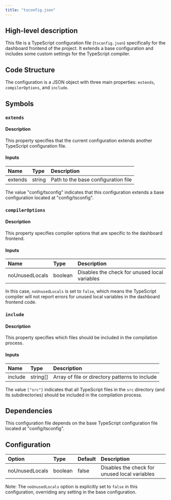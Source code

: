 ```yaml
---
title: "tsconfig.json"
---
```


## High-level description
This file is a TypeScript configuration file (`tsconfig.json`) specifically for the dashboard frontend of the project. It extends a base configuration and includes some custom settings for the TypeScript compiler.

## Code Structure
The configuration is a JSON object with three main properties: `extends`, `compilerOptions`, and `include`.

## Symbols

### `extends`
#### Description
This property specifies that the current configuration extends another TypeScript configuration file.

#### Inputs
| Name | Type | Description |
|:-----|:-----|:------------|
| extends | string | Path to the base configuration file |

The value "config/tsconfig" indicates that this configuration extends a base configuration located at "config/tsconfig".

### `compilerOptions`
#### Description
This property specifies compiler options that are specific to the dashboard frontend.

#### Inputs
| Name | Type | Description |
|:-----|:-----|:------------|
| noUnusedLocals | boolean | Disables the check for unused local variables |

In this case, `noUnusedLocals` is set to `false`, which means the TypeScript compiler will not report errors for unused local variables in the dashboard frontend code.

### `include`
#### Description
This property specifies which files should be included in the compilation process.

#### Inputs
| Name | Type | Description |
|:-----|:-----|:------------|
| include | string[] | Array of file or directory patterns to include |

The value `["src"]` indicates that all TypeScript files in the `src` directory (and its subdirectories) should be included in the compilation process.

## Dependencies
This configuration file depends on the base TypeScript configuration file located at "config/tsconfig".

## Configuration
| Option | Type | Default | Description |
|:-------|:-----|:--------|:------------|
| noUnusedLocals | boolean | false | Disables the check for unused local variables |

Note: The `noUnusedLocals` option is explicitly set to `false` in this configuration, overriding any setting in the base configuration.